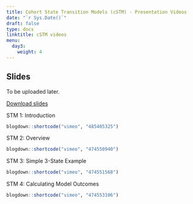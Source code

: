 ---
title: Cohort State Transition Models (cSTM) - Presentation Videos
date: "`r Sys.Date()`"
draft: false
type: docs
linktitle: cSTM videos
menu:
  day3:
    weight: 4
---

## Slides

To be uploaded later.

[Download slides](../../../Course_Modularization/Markov models/Slides/MarkovModelSlides_ZIN.pdf)

STM 1: Introduction

```{r, echo=F}
blogdown::shortcode("vimeo", "485405325")
```

STM 2: Overview

```{r, echo=F}
blogdown::shortcode("vimeo", "474550940")
```

STM 3: Simple 3-State Example

```{r, echo=F}
blogdown::shortcode("vimeo", "474551568")
```

STM 4: Calculating Model Outcomes

```{r, echo=F}
blogdown::shortcode("vimeo", "474553106")
```

<!-- STM 5: Time-Varying State-Transition Models -->

<!-- ```{r, echo=F} -->
<!-- blogdown::shortcode("vimeo", "474560741") -->
<!-- ``` -->

<!-- STM 6: History Dependence -->

<!-- ```{r, echo=F} -->
<!-- blogdown::shortcode("vimeo", "474560799") -->
<!-- ``` -->



